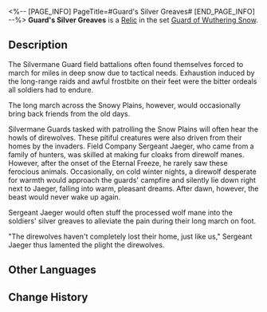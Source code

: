 <%-- [PAGE_INFO]
PageTitle=#Guard's Silver Greaves#
[END_PAGE_INFO] --%>
{{Relic Infobox
|id        = 61064
|image     = Item Guard's Silver Greaves.png{{subst:void|<!--$UPLOAD:<<SpriteOutput/RelicFigures/IconRelic_106_4.png>-<Item Guard's Silver Greaves.png>-<Relic Icons>>-->}}
|set       = Guard of Wuthering Snow
|piece     = Feet
|mentions  = 
}}
{{Description|A pair of hard, silver-white metal greaves. They provide protection while also being lightweight and warm.}}
'''Guard's Silver Greaves''' is a [[Relic]] in the set [[Guard of Wuthering Snow]].

==Description==
The Silvermane Guard field battalions often found themselves forced to march for miles in deep snow due to tactical needs. Exhaustion induced by the long-range raids and awful frostbite on their feet were the bitter ordeals all soldiers had to endure.

The long march across the Snowy Plains, however, would occasionally bring back friends from the old days.

Silvermane Guards tasked with patrolling the Snow Plains will often hear the howls of direwolves. These pitiful creatures were also driven from their homes by the invaders. Field Company Sergeant Jaeger, who came from a family of hunters, was skilled at making fur cloaks from direwolf manes. However, after the onset of the Eternal Freeze, he rarely saw these ferocious animals. Occasionally, on cold winter nights, a direwolf desperate for warmth would approach the guards' campfire and silently lie down right next to Jaeger, falling into warm, pleasant dreams. After dawn, however, the beast would never wake up again.

Sergeant Jaeger would often stuff the processed wolf mane into the soldiers' silver greaves to alleviate the pain during their long march on foot.

"The direwolves haven't completely lost their home, just like us," Sergeant Jaeger thus lamented the plight the direwolves.

==Other Languages==
{{Other Languages
|en   = Guard's Silver Greaves
|zhs  = 铁卫的白银护胫
|zht  = 鐵衛的白銀護脛
|ja   = {{Rubi|兵士|へいし}}の{{Rubi|白銀|はくぎん}}グリーブ
|ko   = 철위대의 은 정강이 보호대
|es   = Grebas plateadas del guardia
|fr   = Jambières en argent de garde
|ru   = Серебряные поножи стража
|th   = Guard's Silver Greaves
|vi   = Giáp Chân Bạc Của Thiết Vệ
|de   = Silberne Beinschienen der Wache
|id   = Guard's Silver Greaves
|pt   = Grevas Prateadas de Guarda
}}

==Change History==
{{Change History|1.0}}